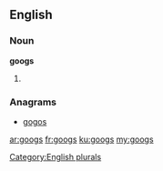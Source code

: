 ==English==

===Noun===
'''googs'''

# {{plural of|[[goog]]}}

===Anagrams===
* [[gogos#English|gogos]]

[[Category:English plurals]]

[[ar:googs]]
[[fr:googs]]
[[ku:googs]]
[[my:googs]]